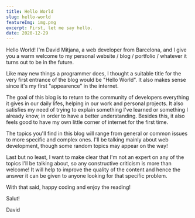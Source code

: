 ```yaml
---
title: Hello World
slug: hello-world
featureImg: img.png
excerpt: First, let me say hello.
date: 2020-12-29
---
```


Hello World! I'm David Mitjana, a web developer from Barcelona, and I give you a warm welcome to my personal website / blog / portfolio / whatever it turns out to be in the future. 

Like may new things a programmer does, I thought a suitable title for the very first entrance of the blog would be "Hello World". It also makes sense since it's my first "appearence" in the internet.

The goal of this blog is to return to the community of developers everything it gives in our daily lifes, helping in our work and personal projects. It also satisfies my need of trying to explain something I've learned or something I already know, in order to have a better understanding. Besides this, it also feels good to have my own little corner of internet for the first time.

The topics you'll find in this blog will range from general or common issues to more specific and complex ones. I'll be talking mainly about web development, though some random topics may appear on the way! 

Last but no least, I want to make clear that I'm not an expert on any of the topics I'll be talking about, so any constructive criticism is more than welcome! It will help to improve the quality of the content and hence the answer it can be given to anyone looking for that specific problem.

With that said, happy coding and enjoy the reading!


Salut! 

David